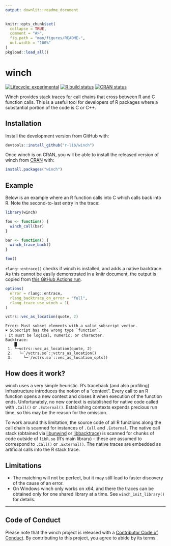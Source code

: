 ```yaml
---
output: downlit::readme_document
---
```


<!-- README.md is generated from README.Rmd. Please edit that file -->

```r
knitr::opts_chunk$set(
  collapse = TRUE,
  comment = "#>",
  fig.path = "man/figures/README-",
  out.width = "100%"
)
pkgload::load_all()
```

# winch

<!-- badges: start -->
[![Lifecycle: experimental](https://img.shields.io/badge/lifecycle-experimental-orange.svg)](https://www.tidyverse.org/lifecycle/#experimental)
[![R build status](https://github.com/r-prof/winch/workflows/rcc/badge.svg)](https://github.com/r-prof/winch/actions)
[![CRAN status](https://www.r-pkg.org/badges/version/winch)](https://CRAN.R-project.org/package=winch)
<!-- badges: end -->

Winch provides stack traces for call chains that cross between R and C function calls.
This is a useful tool for developers of R packages where a substantial portion of the code is C or C++.


## Installation

Install the development version from GitHub with:

``` r
devtools::install_github("r-lib/winch")
```

Once winch is on CRAN, you will be able to install the released version of winch from [CRAN](https://cran.r-project.org/) with:

``` r
install.packages("winch")
```


## Example

Below is an example where an R function calls into C which calls back into R. 
Note the second-to-last entry in the trace:

```r
library(winch)

foo <- function() {
  winch_call(bar)
}

bar <- function() {
  winch_trace_back()
}

foo()
```

`rlang::entrace()` checks if winch is installed, and adds a native backtrace.
As this cannot be easily demonstrated in a knitr document, the output is copied from [this GitHub Actions run](https://github.com/r-prof/winch/runs/1147640026?check_suite_focus=true#step:12:169).

```r
options(
  error = rlang::entrace,
  rlang_backtrace_on_error = "full",
  rlang_trace_use_winch = 1L
)

vctrs::vec_as_location(quote, 2)
```

```
Error: Must subset elements with a valid subscript vector.
✖ Subscript has the wrong type `function`.
ℹ It must be logical, numeric, or character.
Backtrace:
    █
 1. └─vctrs::vec_as_location(quote, 2)
 2.   └─`/vctrs.so`::vctrs_as_location()
 3.     └─`/vctrs.so`::vec_as_location_opts()
 ```


## How does it work?

winch uses a very simple heuristic.
R's traceback (and also profiling) infrastructure introduces the notion of a "context".
Every call to an R function opens a new context and closes it when execution of the function ends.
Unfortunately, no new context is established for native code called with `.Call()` or `.External()`.
Establishing contexts expends precious run time, so this may be the reason for the omission.

To work around this limitation, the source code of all R functions along the call chain is scanned for instances of `.Call` and `.External`.
The native call stack (obtained via [libunwind](https://github.com/libunwind/libunwind) or [libbacktrace](https://github.com/ianlancetaylor/libbacktrace)) is scanned for chunks of code outside of `libR.so` (R's main library) -- these are assumed to correspond to `.Call()` or `.External()`.
The native traces are embedded as artificial calls into the R stack trace.

## Limitations

- The matching will not be perfect, but it may still lead to faster discovery of the cause of an error.
- On Windows winch only works on x64, and there the traces can be obtained only for one shared library at a time. 
See `winch_init_library()` for details.

---

## Code of Conduct

Please note that the winch project is released with a [Contributor Code of Conduct](https://contributor-covenant.org/version/2/0/CODE_OF_CONDUCT.html). By contributing to this project, you agree to abide by its terms.
